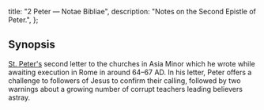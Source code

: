   title: "2 Peter — Notae Bibliae",
  description: "Notes on the Second Epistle of Peter.",
};

<Initial text="Second Peter"/>

## Synopsis

[St. Peter's](/people/saints/apostles/peter) second letter to the churches in Asia Minor which he wrote while awaiting execution in Rome in around 64–67 AD. In his letter, Peter offers a challenge to followers of Jesus to confirm their calling, followed by two warnings about a growing number of corrupt teachers leading believers astray.
